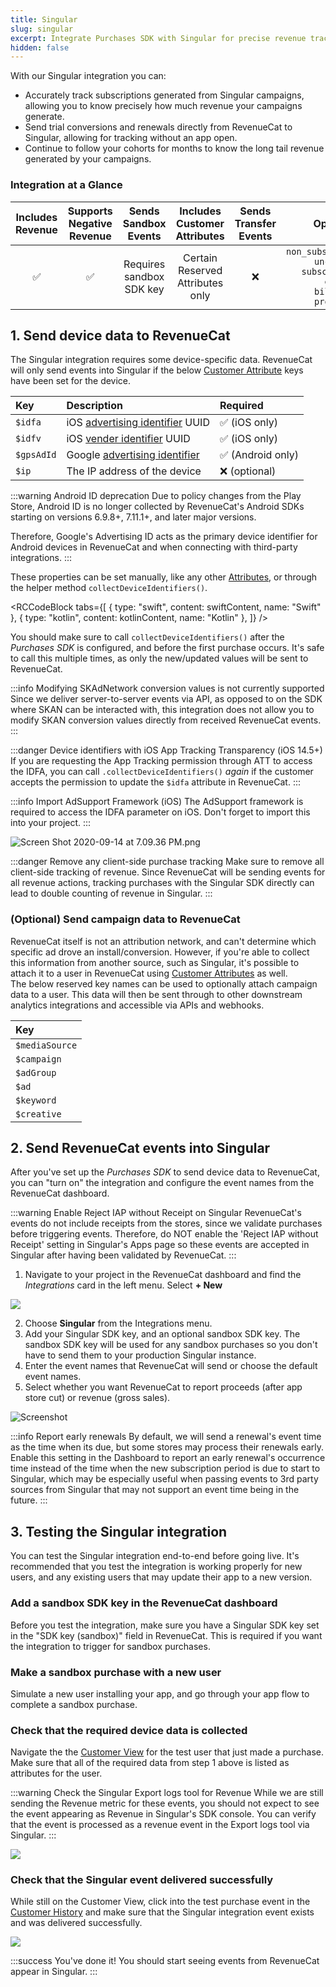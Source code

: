 ```yaml
---
title: Singular
slug: singular
excerpt: Integrate Purchases SDK with Singular for precise revenue tracking
hidden: false
---
```


With our Singular integration you can:

- Accurately track subscriptions generated from Singular campaigns, allowing you to know precisely how much revenue your campaigns generate.
- Send trial conversions and renewals directly from RevenueCat to Singular, allowing for tracking without an app open.
- Continue to follow your cohorts for months to know the long tail revenue generated by your campaigns.

### Integration at a Glance

| Includes Revenue | Supports Negative Revenue |   Sends Sandbox Events   |   Includes Customer Attributes   | Sends Transfer Events |                                                                 Optional Event Types                                                                  |
| :--------------: | :-----------------------: | :----------------------: | :------------------------------: | :-------------------: | :---------------------------------------------------------------------------------------------------------------------------------------------------: |
|        ✅        |            ✅             | Requires sandbox SDK key | Certain Reserved Attributes only |          ❌           | `non_subscription_purchase_event` `uncancellation_event` `subscription_paused_event` `expiration_event` `billing_issues_event` `product_change_event` |

## 1. Send device data to RevenueCat

The Singular integration requires some device-specific data. RevenueCat will only send events into Singular if the below [Customer Attribute](/customers/customer-attributes) keys have been set for the device.

| Key        | Description                                                                                                                                     | Required          |
| :--------- | :---------------------------------------------------------------------------------------------------------------------------------------------- | :---------------- |
| `$idfa`    | iOS [advertising identifier](https://developer.apple.com/documentation/adsupport/asidentifiermanager/1614151-advertisingidentifier) UUID        | ✅ (iOS only)     |
| `$idfv`    | iOS [vender identifier](https://developer.apple.com/documentation/uikit/uidevice/1620059-identifierforvendor) UUID                              | ✅ (iOS only)     |
| `$gpsAdId` | Google [advertising identifier](https://developers.google.com/android/reference/com/google/android/gms/ads/identifier/AdvertisingIdClient.Info) | ✅ (Android only) |
| `$ip`      | The IP address of the device                                                                                                                    | ❌ (optional)     |

:::warning Android ID deprecation
Due to policy changes from the Play Store, Android ID is no longer collected by RevenueCat's Android SDKs starting on versions 6.9.8+, 7.11.1+, and later major versions.

Therefore, Google's Advertising ID acts as the primary device identifier for Android devices in RevenueCat and when connecting with third-party integrations.
:::

These properties can be set manually, like any other [Attributes](/customers/customer-attributes), or through the helper method `collectDeviceIdentifiers()`.


<RCCodeBlock
  tabs={[
    { type: "swift", content: swiftContent, name: "Swift" },
    { type: "kotlin", content: kotlinContent, name: "Kotlin" },
  ]}
/>

You should make sure to call `collectDeviceIdentifiers()` after the _Purchases SDK_ is configured, and before the first purchase occurs. It's safe to call this multiple times, as only the new/updated values will be sent to RevenueCat.

:::info Modifying SKAdNetwork conversion values is not currently supported
Since we deliver server-to-server events via API, as opposed to on the SDK where SKAN can be interacted with, this integration does not allow you to modify SKAN conversion values directly from received RevenueCat events.
:::

:::danger Device identifiers with iOS App Tracking Transparency (iOS 14.5+)
If you are requesting the App Tracking permission through ATT to access the IDFA, you can call `.collectDeviceIdentifiers()` _again_ if the customer accepts the permission to update the `$idfa` attribute in RevenueCat.
:::

:::info Import AdSupport Framework (iOS)
The AdSupport framework is required to access the IDFA parameter on iOS. Don't forget to import this into your project.
:::

![](/images/caf9cda-Screen_Shot_2020-09-14_at_7.09.36_PM_739bc6ccef43416570bf51e527f4e0fc.png "Screen Shot 2020-09-14 at 7.09.36 PM.png")

:::danger Remove any client-side purchase tracking
Make sure to remove all client-side tracking of revenue. Since RevenueCat will be sending events for all revenue actions, tracking purchases with the Singular SDK directly can lead to double counting of revenue in Singular.
:::

### (Optional) Send campaign data to RevenueCat

RevenueCat itself is not an attribution network, and can't determine which specific ad drove an install/conversion. However, if you're able to collect this information from another source, such as Singular, it's possible to attach it to a user in RevenueCat using [Customer Attributes](/customers/customer-attributes) as well.  
The below reserved key names can be used to optionally attach campaign data to a user. This data will then be sent through to other downstream analytics integrations and accessible via APIs and webhooks.

| Key            |
| :------------- |
| `$mediaSource` |
| `$campaign`    |
| `$adGroup`     |
| `$ad`          |
| `$keyword`     |
| `$creative`    |

## 2. Send RevenueCat events into Singular

After you've set up the _Purchases SDK_ to send device data to RevenueCat, you can "turn on" the integration and configure the event names from the RevenueCat dashboard.

:::warning Enable Reject IAP without Receipt on Singular
RevenueCat's events do not include receipts from the stores, since we validate purchases before triggering events. Therefore, do NOT enable the 'Reject IAP without Receipt' setting in Singular's Apps page so these events are accepted in Singular after having been validated by RevenueCat.
:::

1. Navigate to your project in the RevenueCat dashboard and find the _Integrations_ card in the left menu. Select **+ New**

![](/images/0087649-app.revenuecat.com_projects_85ff18c7_collaborators_1_0aee0cbdd9ba395fb3373384d989d38e.png)

2. Choose **Singular** from the Integrations menu.
3. Add your Singular SDK key, and an optional sandbox SDK key. The sandbox SDK key will be used for any sandbox purchases so you don't have to send them to your production Singular instance.
4. Enter the event names that RevenueCat will send or choose the default event names.
5. Select whether you want RevenueCat to report proceeds (after app store cut) or revenue (gross sales).

![Screenshot](https://github.com/RevenueCat/revenuecat-docs/assets/112121235/fc91a616-85f8-4361-861a-473678108316)

:::info Report early renewals
By default, we will send a renewal's event time as the time when its due, but some stores may process their renewals early. Enable this setting in the Dashboard to report an early renewal's occurrence time instead of the time when the new subscription period is due to start to Singular, which may be especially useful when passing events to 3rd party sources from Singular that may not support an event time being in the future.
:::

## 3. Testing the Singular integration

You can test the Singular integration end-to-end before going live. It's recommended that you test the integration is working properly for new users, and any existing users that may update their app to a new version.

### Add a sandbox SDK key in the RevenueCat dashboard

Before you test the integration, make sure you have a Singular SDK key set in the "SDK key (sandbox)" field in RevenueCat. This is required if you want the integration to trigger for sandbox purchases.

### Make a sandbox purchase with a new user

Simulate a new user installing your app, and go through your app flow to complete a sandbox purchase.

### Check that the required device data is collected

Navigate the the [Customer View](/dashboard-and-metrics/customer-history/basic-information) for the test user that just made a purchase. Make sure that all of the required data from step 1 above is listed as attributes for the user.

:::warning Check the Singular Export logs tool for Revenue
While we are still sending the Revenue metric for these events, you should not expect to see the event appearing as Revenue in Singular's SDK console. You can verify that the event is processed as a revenue event in the Export logs tool via Singular.
:::

![](/images/28f4a01-app.revenuecat.com_activity_777004e5_event_1b2e7407-a1bc-416a-84cf-b65688412bbe_2_f846e85a103f26a02097fa962812fc56.png)

### Check that the Singular event delivered successfully

While still on the Customer View, click into the test purchase event in the [Customer History](/dashboard-and-metrics/customer-history) and make sure that the Singular integration event exists and was delivered successfully.

![](/images/2dba434-app.revenuecat.com_activity_40779aaf_event_92499ad6-350b-455a-a2ec-4c28c4ca0b28_3_8b6f53b5dce20750e2284dbe150dd6cc.png)

:::success You've done it!
You should start seeing events from RevenueCat appear in Singular.
:::
